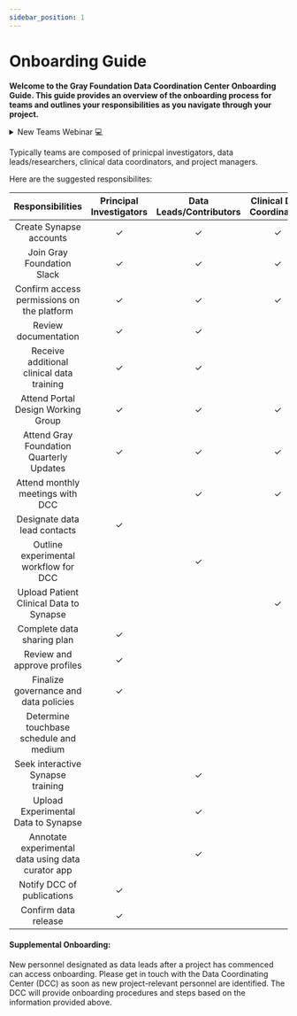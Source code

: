 ```yaml
---
sidebar_position: 1
---
```


# Onboarding Guide



**Welcome to the Gray Foundation Data Coordination Center Onboarding Guide. This guide provides an overview of the onboarding process for teams and outlines your responsibilities as you navigate through your project.** 

<details>
<summary>New Teams Webinar 💻 </summary>

_All project members, including PIs, researchers, staff, and project managers, are strongly encouraged to participate in the "New Teams Webinar hosted by Sage Bionetworks/DCC."_

The primary objectives of this 1-hour webinar are as follows:
- Offer a face-to-face introduction to the DCC staff, which includes representatives from Sage Bionetworks and MSKCC.
- Discuss and go over the "Onboarding Checklist."
- Familiarize teams with open-science data storage and analysis tools, such as Synapse and cBioportal.
- Explore potential data sharing goals and brainstorm opportunities for data reusability and analysis.
- Inform teams about opportunities to join working groups, such as the analysis working group, and foster collaboration with other Gray Foundation researchers.

</details>


Typically teams are composed of prinicpal investigators, data leads/researchers, clinical data coordinators, and project managers.

Here are the suggested responsibilites: 

| Responsibilities                                     | Principal Investigators | Data Leads/Contributors | Clinical Data Coordinators | Project Managers |
|:----------------------------------------------------:|:------------------------:|:------------------------:|:--------------------------:|:---------------:|
| Create Synapse accounts                              | ✓                      | ✓                      | ✓                        | ✓              |
| Join Gray Foundation Slack                           | ✓                      | ✓                      | ✓                        | ✓              |
| Confirm access permissions on the platform           | ✓                      | ✓                      | ✓                        | ✓              |
| Review documentation                                 | ✓                      | ✓                      |                          |                |
| Receive additional clinical data training              | ✓                      | ✓                      |                          |                |
| Attend Portal Design Working Group                   | ✓                      | ✓                      | ✓                        | ✓              |
| Attend Gray Foundation Quarterly Updates              | ✓                      | ✓                      | ✓                        | ✓              |
| Attend monthly meetings with DCC                      |                      | ✓                      | ✓                        | ✓              |
| Designate data lead contacts                         | ✓                      |                        |                          |                |
| Outline experimental workflow for DCC                 |                        | ✓                      |                          | ✓              |
| Upload Patient Clinical Data to Synapse              |                        |                        | ✓                        |                |
| Complete data sharing plan                           | ✓                      |                        |                          |                |
| Review and approve profiles                          | ✓                      |                        |                          |                |
| Finalize governance and data policies                | ✓                      |                        |                          |                |
| Determine touchbase schedule and medium              |                        |                        |                          | ✓              |
| Seek interactive Synapse training                     |                        | ✓                      |                          |                |
| Upload Experimental Data to Synapse                   |                        | ✓                      |                          |                |
| Annotate experimental data using data curator app     |                        | ✓                      |                          |                |
| Notify DCC of publications                           | ✓                      |                        |                          |                |
| Confirm data release                                 | ✓                      |                        |                          |                |

#### Supplemental Onboarding:

New personnel designated as data leads after a project has commenced can access onboarding. Please get in touch with the Data Coordinating Center (DCC) as soon as new project-relevant personnel are identified. The DCC will provide onboarding procedures and steps based on the information provided above. 

